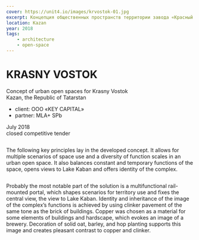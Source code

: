 ```yaml
---
cover: https://unit4.io/images/krvostok-01.jpg
excerpt: Концепция общественных пространств территории завода «Красный Восток»
location: Kazan
year: 2018
tags:
    - architecture
    - open-space
---
```


# KRASNY VOSTOK

Concept of urban open spaces for Krasny Vostok <br/>
Kazan, the Republic of Tatarstan

- client: OOO «KEY CAPITAL»
- partner: MLA+ SPb

July 2018 <br/>
closed competitive tender


<Image src="/images/krvostok-05.jpg" alt="" />

The following key principles lay in the developed concept. It allows for multiple scenarios of space use and a diversity of function scales in an urban open space. It also balances constant and temporary functions of the space, opens views to Lake Kaban and offers identity of the complex.


<Image src="/images/krvostok-02.jpg" alt="" />

Probably the most notable part of the solution is a multifunctional rail-mounted portal, which shapes scenarios for territory use and fixes the central view, the view to Lake Kaban. Identity and inheritance of the image of the complex’s functions is achieved by using clinker pavement of the same tone as the brick of buildings. Copper was chosen as a material for some elements of buildings and hardscape, which evokes an image of a brewery. Decoration of solid oat, barley, and hop planting supports this image and creates pleasant contrast to copper and clinker.



<Image src="/images/krvostok-03.jpg" alt="" />

<Image src="/images/krvostok-04.jpg" alt="" />

